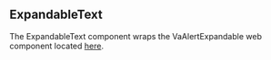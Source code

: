 
<Meta title="Paragraphs/ExpandableText" />

## ExpandableText

The ExpandableText component wraps the VaAlertExpandable web component located [here](https://design.va.gov/storybook/?path=/docs/components-va-alert-expandable--default).
